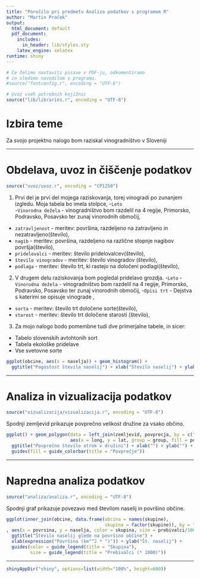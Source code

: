 ```yaml
---
title: "Poročilo pri predmetu Analiza podatkov s programom R"
author: "Martin Praček"
output:
  html_document: default
  pdf_document:
    includes:
      in_header: lib/styles.sty
    latex_engine: xelatex
runtime: shiny
---
```


```r
# Če želimo nastaviti pisave v PDF-ju, odkomentiramo
# in sledimo navodilom v programu.
#source("fontconfig.r", encoding = "UTF-8")

# Uvoz vseh potrebnih knjižnic
source("lib/libraries.r", encoding = "UTF-8")
```

# Izbira teme

Za svojo projektno nalogo bom raziskal vinogradništvo v Sloveniji

***

# Obdelava, uvoz in čiščenje podatkov

```r
source("uvoz/uvoz.r", encoding = "CP1250")
```


1.
Prvi del je prvi del mojega raziskovanja, torej vinogradi po zunanjem izgledu. Moja tabela bo imela stolpce, 
-`Leto`  
-`Vinorodna dežela` - vinogradništvo bom razdelil na 4 regije, Primorsko, Podravsko, Posavsko    ter zunaj vinorodnih območij,
- `zatravljenost` - meritev: površina, razdeljeno na zatravljeno in nezatravljeno(število),
- `nagib` - meritev: površina, razdeljeno na različne stopnje nagibov površja(število),
- `pridelovalci` - meritev: število pridelovalcev(število),
- `število vinogradov` - meritev: število vinogradov (število),
- `podlaga` - meritev: število trt, ki rastejo na določeni podlagi(število),

 
  
2. V drugem delu raziskovanja bom pogledal pridelavo grozdja.
-`Leto` 
-`Vinorodna dežela` - vinogradništvo bom razdelil na 4 regije, Primorsko, Podravsko, Posavsko    ter zunaj vinorodnih območij,
-`Opisi trt` - Dejstva s katerimi se opisuje vinograde ,
- `sorta` - meritev: število trt določene sorte(število),
- `starost` - meritev: število trt določene starosti (število),

3. Za mojo nalogo bodo pomembne tudi dve primerjalne tabele, in sicer:
  - Tabelo slovenskih avtohtonih sort
  - Tabela ekološke pridelave 
  - Vse svetovne sorte


```r
ggplot(obcine, aes(x = naselja)) + geom_histogram() +
  ggtitle("Pogostost števila naselij") + xlab("Število naselij") + ylab("Število občin")
```

***

# Analiza in vizualizacija podatkov

```r
source("vizualizacija/vizualizacija.r", encoding = "UTF-8")
```

Spodnji zemljevid prikazuje povprečno velikost družine za vsako občino.

```r
ggplot() + geom_polygon(data = left_join(zemljevid, povprecja, by = c("OB_UIME" = "obcina")),
                        aes(x = long, y = lat, group = group, fill = povprecje)) +
  ggtitle("Povprečno število otrok v družini") + xlab("") + ylab("") +
  guides(fill = guide_colorbar(title = "Povprečje"))
```

***

# Napredna analiza podatkov

```r
source("analiza/analiza.r", encoding = "UTF-8")
```

Spodnji graf prikazuje povezavo med številom naselij in površino občine.

```r
ggplot(inner_join(obcine, data.frame(obcina = names(skupine),
                                     skupina = factor(skupine)), by = "obcina")
, aes(x = povrsina, y = naselja, color = skupina, size = prebivalci/1000)) + geom_point() +
  ggtitle("Število naselij glede na površino občine") +
  xlab(expression("Površina (km"^2 * ")")) + ylab("Št. naselij") +
  guides(color = guide_legend(title = "Skupina"),
         size = guide_legend(title = "Prebivalci (* 1000)"))
```

***

```r
shinyAppDir("shiny", options=list(width="100%", height=600))
```
